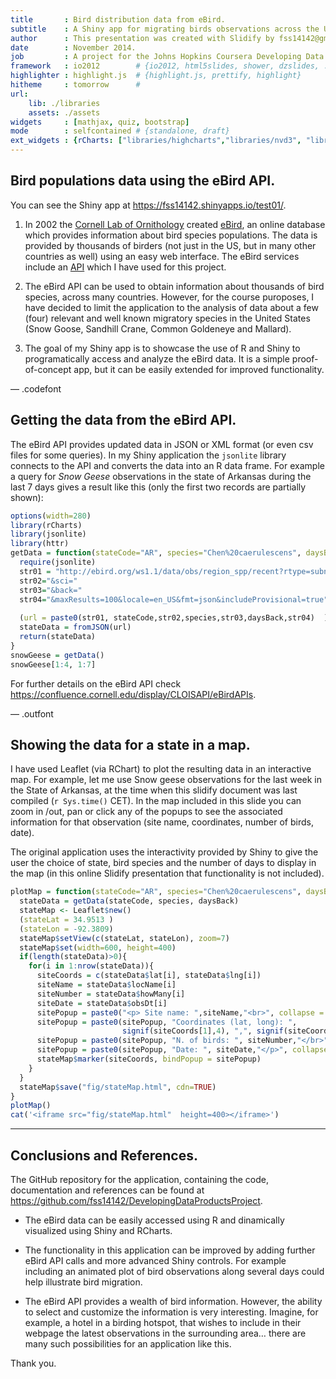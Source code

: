 ```yaml
---
title       : Bird distribution data from eBird.
subtitle    : A Shiny app for migrating birds observations across the US, using data from Ebird.
author      : This presentation was created with Slidify by fss14142@gmail.com
date        : November 2014.
job         : A project for the Johns Hopkins Coursera Developing Data Products Course.
framework   : io2012        # {io2012, html5slides, shower, dzslides, ...}
highlighter : highlight.js  # {highlight.js, prettify, highlight}
hitheme     : tomorrow      # 
url:
    lib: ./libraries 
    assets: ./assets
widgets     : [mathjax, quiz, bootstrap]
mode        : selfcontained # {standalone, draft}
ext_widgets : {rCharts: ["libraries/highcharts","libraries/nvd3", "libraries/morris", "libraries/leaflet", "libraries/rickshaw"]}
---
```


## Bird populations data using the eBird API.

You can see the Shiny app at [https://fss14142.shinyapps.io/test01/](https://fss14142.shinyapps.io/test01/).

1. In 2002 the [Cornell Lab of Ornithology](http://birds.cornell.edu/) created [eBird](http://ebird.org/), an online database which provides information about bird species populations. The data is provided by thousands of birders (not just in the US, but in many other countries as well) using an easy web interface. The eBird services include an [API](https://confluence.cornell.edu/display/CLOISAPI/eBirdAPIs) which I have used for this project. 

2. The eBird API can be used to obtain information about thousands of bird species, across many countries. However, for the course puroposes, I have decided to limit the application to the analysis of data about a few (four) relevant and well known migratory species in the United States (Snow Goose, Sandhill Crane, Common Goldeneye and Mallard).

3. The goal of my Shiny app is to showcase the use of R and Shiny to programatically access and analyze the eBird data. It is a simple proof-of-concept app, but it can be easily extended for improved functionality.

--- .codefont

## Getting the data from the eBird API.

The eBird API provides updated data in JSON or XML format (or even csv files for some queries).  In my Shiny application the `jsonlite` library connects to the API and converts the data into an R data frame. For example a query for *Snow Geese* observations in the state of Arkansas during the last 7 days gives a result like this (only the first two records are partially shown):

```r
options(width=280)
library(rCharts)
library(jsonlite)
library(httr)
getData = function(stateCode="AR", species="Chen%20caerulescens", daysBack=7){
  require(jsonlite)
  str01 = "http://ebird.org/ws1.1/data/obs/region_spp/recent?rtype=subnational1&r=US-"
  str02="&sci="
  str03="&back="
  str04="&maxResults=100&locale=en_US&fmt=json&includeProvisional=true"
  
  (url = paste0(str01, stateCode,str02,species,str03,daysBack,str04)  )
  stateData = fromJSON(url)
  return(stateData)
}
snowGeese = getData()
snowGeese[1:4, 1:7]
```

For further details on the eBird API check  [https://confluence.cornell.edu/display/CLOISAPI/eBirdAPIs](https://confluence.cornell.edu/display/CLOISAPI/eBirdAPIs). 


--- .outfont

## Showing the data for a state in a map.

I have used Leaflet (via RChart) to plot the resulting data in an interactive map. For example, let me use Snow geese observations for the last week in the State of Arkansas, at the time when this slidify document was last compiled (`r Sys.time()` CET). In the map included in this slide you can zoom in /out, pan or click any of the popups to see the associated information for that observation (site name, coordinates, number of birds, date). 

The original application uses the interactivity provided by Shiny to give the user the choice of state, bird species and the number of days to display in the map (in this online Slidify presentation that functionality is not included). 


```r
plotMap = function(stateCode="AR", species="Chen%20caerulescens", daysBack=7){
  stateData = getData(stateCode, species, daysBack)
  stateMap <- Leaflet$new()
  (stateLat = 34.9513 )
  (stateLon = -92.3809)
  stateMap$setView(c(stateLat, stateLon), zoom=7)
  stateMap$set(width=600, height=400)  
  if(length(stateData)>0){
    for(i in 1:nrow(stateData)){  
      siteCoords = c(stateData$lat[i], stateData$lng[i])    
      siteName = stateData$locName[i]
      siteNumber = stateData$howMany[i]
      siteDate = stateData$obsDt[i]
      sitePopup = paste0("<p> Site name: ",siteName,"<br>", collapse = "")
      sitePopup = paste0(sitePopup, "Coordinates (lat, long): ", 
                         signif(siteCoords[1],4), ",", signif(siteCoords[2],4),"</br>", collapse = "")
      sitePopup = paste0(sitePopup, "N. of birds: ", siteNumber,"</br>", collapse = "")
      sitePopup = paste0(sitePopup, "Date: ", siteDate,"</p>", collapse = "")
      stateMap$marker(siteCoords, bindPopup = sitePopup)
    }    
  }
  stateMap$save("fig/stateMap.html", cdn=TRUE)
} 
plotMap()
cat('<iframe src="fig/stateMap.html"  height=400></iframe>')
```


---

## Conclusions and References.

The GitHub repository for the application, containing the code, documentation and references can be found at [https://github.com/fss14142/DevelopingDataProductsProject](https://github.com/fss14142/DevelopingDataProductsProject).

* The eBird data can be easily accessed using R and dinamically visualized using Shiny and RCharts.  

* The functionality in this application can be improved by adding further eBird API calls and more advanced Shiny controls. For example including an animated plot of bird observations along several days could help illustrate bird migration.

* The eBird API provides a wealth of bird information. However, the ability to select and customize the information is very interesting. Imagine, for example, a hotel in a birding hotspot, that wishes to include in their webpage the latest observations in the surrounding area... there are many such possibilities for an application like this.


Thank you.
